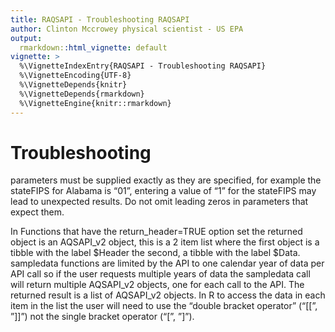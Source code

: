 ```yaml
---
title: RAQSAPI - Troubleshooting RAQSAPI
author: Clinton Mccrowey physical scientist - US EPA
output:
  rmarkdown::html_vignette: default
vignette: >
  %\VignetteIndexEntry{RAQSAPI - Troubleshooting RAQSAPI}
  %\VignetteEncoding{UTF-8}
  %\VignetteDepends{knitr}
  %\VignetteDepends{rmarkdown}
  %\VignetteEngine{knitr::rmarkdown}
---
```


# Troubleshooting

parameters must be supplied exactly as they are specified, for example the
stateFIPS for Alabama is "01", entering a value of "1" for the stateFIPS
may lead to unexpected results. Do not omit leading zeros in parameters that
expect them.

In Functions that have the return_header=TRUE option set the returned object is
an AQSAPI_v2 object, this is a 2 item list where the first object is a tibble
with the label \$Header the second, a tibble with the label \$Data. sampledata
functions are limited by the API to one calendar year of data per API call so if
the user requests multiple years of data the sampledata call will return multiple
AQSAPI_v2 objects, one for each call to the API. The returned result is a list
of AQSAPI_v2 objects. In R to access the data in each item in the list the user
will need to use the "double bracket operator" ("[[", "]]") not the single
bracket operator ("[", "]").
